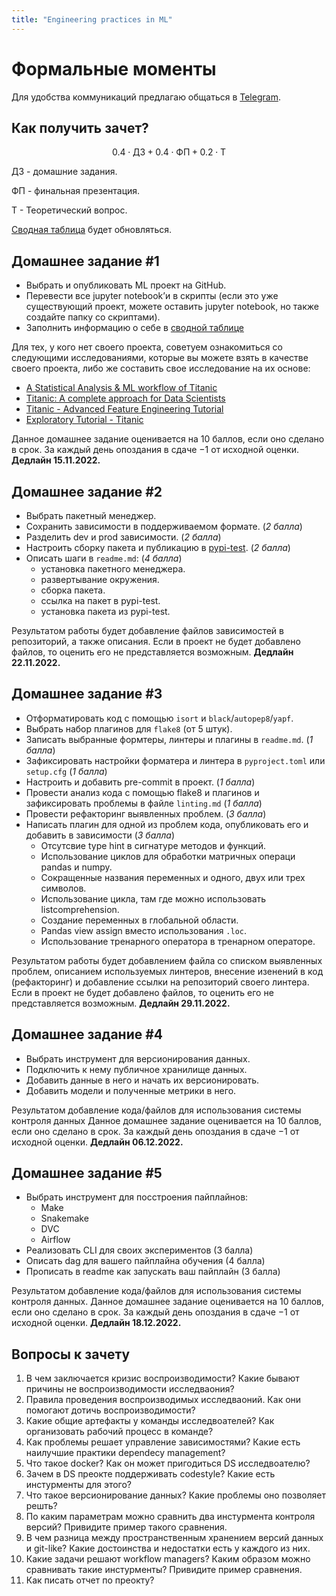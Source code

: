 ```yaml
---
title: "Engineering practices in ML"
---
```

 
# Формальные моменты
 
Для удобства коммуникаций предлагаю общаться в [Telegram](https://t.me/+Q0o6NKCzfBMyYTNi).
 
## Как получить зачет?
 
$$0.4\cdot\text{ДЗ} + 0.4\cdot\text{ФП} + 0.2\cdot\text{Т}$$
 
ДЗ - домашние задания.
 
ФП - финальная презентация.
 
Т - Теоретический вопрос.
 
[Сводная таблица](https://docs.google.com/spreadsheets/d/19q918r42OZUjoH0GKmVDOaNjKuC5YHIygtasJkLpRcs/edit?usp=sharing) будет обновляться.
 
 
## Домашнее задание #1
 
- Выбрать и опубликовать ML проект на GitHub.
- Перевести все jupyter notebook’и в скрипты (если это уже существующий проект, можете оставить jupyter notebook, но также создайте папку со скриптами).
- Заполнить информацию о себе в [сводной таблице](https://docs.google.com/spreadsheets/d/19q918r42OZUjoH0GKmVDOaNjKuC5YHIygtasJkLpRcs/edit?usp=sharing)
 
Для тех, у кого нет своего проекта, советуем ознакомиться со следующими исследованиями, которые вы можете взять в качестве своего проекта, либо же составить свое исследование на их основе:
 
- [A Statistical Analysis & ML workflow of Titanic](https://www.kaggle.com/code/masumrumi/a-statistical-analysis-ml-workflow-of-titanic/notebook)
- [Titanic: A complete approach for Data Scientists](https://www.kaggle.com/code/pedrodematos/titanic-a-complete-approach-for-data-scientists/notebook)
- [Titanic - Advanced Feature Engineering Tutorial](https://www.kaggle.com/code/gunesevitan/titanic-advanced-feature-engineering-tutorial/notebook)
- [Exploratory Tutorial - Titanic](https://www.kaggle.com/code/arthurlu/exploratory-tutorial-titanic/notebook)
 
 
Данное домашнее задание оценивается на 10 баллов, если оно сделано в срок. За каждый день опоздания в сдаче $-1$ от исходной оценки.
**Дедлайн 15.11.2022.**

## Домашнее задание #2

- Выбрать пакетный менеджер.
- Сохранить зависимости в поддерживаемом формате. (*2 балла*)
- Разделить dev и prod зависимости. (*2 балла*)
- Настроить сборку пакета и публикацию в [pypi-test](https://test.pypi.org/). (*2 балла*)
- Описать шаги в `readme.md`: (*4 балла*)
    - установка пакетного менеджера.
    - развертывание окружения.
    - сборка пакета.
    - ссылка на пакет в pypi-test.
    - установка пакета из pypi-test.

Результатом работы будет добавление файлов зависимостей в репозиторий, а также описания.
Если в проект не будет добавлено файлов, то оценить его не представляется возможным.
**Дедлайн 22.11.2022.**


## Домашнее задание #3

- Отформатировать код с помощью `isort` и `black`/`autopep8`/`yapf`.
- Выбрать набор плагинов для `flake8` (от 5 штук).
- Записать выбранные формтеры, линтеры и плагины в `readme.md`. (*1 балла*)
- Зафиксировать настройки форматера и линтера в `pyproject.toml` или `setup.cfg` (*1 балла*)
- Настроить и добавить pre-commit в проект. (*1 балла*)
- Провести анализ кода с помощью flake8 и плагинов и зафиксировать проблемы в файле `linting.md` (*1 балла*)
- Провести рефакторинг выявленных проблем. (*3 балла*)
- Написать плагин для одной из проблем кода, опубликовать его и добавить в зависимости (*3 балла*)
    - Отсутсвие type hint в сигнатуре методов и функций.
    - Использование циклов для обработки матричных операци pandas и numpy.
    - Сокращенные названия переменных и одного, двух или трех символов.
    - Использование цикла, там где можно использовать listcomprehension.
    - Создание переменных в глобальной области.
    - Pandas view assign вместо использования `.loc`.
    - Использование тренарного оператора в тренарном операторе.


Результатом работы будет добавлением файла со списком выявленных проблем, описанием используемых линтеров,
внесение изенений в код (рефакторинг) и добавление ссылки на репозиторий своего линтера.
Если в проект не будет добавлено файлов, то оценить его не представляется возможным.
**Дедлайн 29.11.2022.**

## Домашнее задание #4

- Выбрать инструмент для версионирования данных.
- Подключить к нему публичное хранилище данных.
- Добавить данные в него и начать их версионировать.
- Добавить модели и полученные метрики в него.


Результатом добавление кода/файлов для использования системы контроля данных
Данное домашнее задание оценивается на 10 баллов, если оно сделано в срок.
За каждый день опоздания в сдаче $-1$ от исходной оценки.
**Дедлайн 06.12.2022.**


## Домашнее задание #5

- Выбрать инструмент для посстроения пайплайнов:
    - Make
    - Snakemake
    - DVC
    - Airflow
- Реализовать CLI для своих экспериментов (3 балла)
- Описать dag для вашего пайплайна обучения (4 балла)
- Прописать в readme как запускать ваш пайплайн (3 балла)


Результатом добавление кода/файлов для использования системы контроля данных. Данное домашнее задание оценивается на 10 баллов, если оно сделано в срок.
За каждый день опоздания в сдаче $-1$ от исходной оценки.
**Дедлайн 18.12.2022.**

## Вопросы к зачету

1) В чем заключается кризис воспроизводимости? Какие бывают причины не воспроизводимости исследваония? 
2) Правила проведения воспроизводимых исследваоний. Как они помогают дотичь воспроизводимости?
3) Какие общие артефакты у команды исследвоателей? Как организовать рабочий процесс в команде?
4) Как проблемы решает управление зависимостями? Какие есть наилучшие практики dependecy management?
5) Что такое docker? Как он может пригодиться DS исследвоателю?
6) Зачем в DS преокте поддерживать codestyle? Какие есть инстурменты для этого?
7) Что такое версионирование данных? Какие проблемы оно позволяет решть?
8) По каким параметрам можно сравнить два инстурмента контроля версий? Привидите пример такого сравнения.
9) В чем разница между пространственным хранением версий данных и git-like? Какие достоинства и недостатки есть у каждого из них.
10) Какие задачи решают workflow managers? Каким образом можно сравнивать такие инстурменты? Привидите пример сравнения.
11) Как писать отчет по преокту?